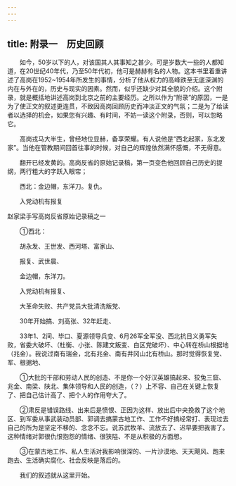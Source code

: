 ```yaml
---
---
---
```

title: 附录一　历史回顾
---




　　如今，50岁以下的人，对该国其人其事知之甚少。可是岁数大一些的人都知道，在20世纪40年代，乃至50年代初，他可是赫赫有名的人物。这本书里着重讲述了高岗在1952~1954年所发生的事情，分析了他从权力的高峰跌至无底深渊的内在与外在的，历史与现实的因素。然而，似乎还缺少对其全貌的介绍。这个附录，就是概括地讲述高岗到北京之前的主要经历。之所以作为“附录”的原因，一是为了使正文的叙述更连贯，不致因高岗回顾历史而冲淡正文的气氛；二是为了给读者以选择的机会，如果您有兴趣、有时间，不妨一读这个附录，否则，可以忽略它。

　　高岗戎马大半生，曾经地位显赫，备享荣耀。有人说他是“西北起家，东北发家”。当他在管教期间回首往事的时候，对自己的辉煌依然满怀感慨，不无得意。

　　翻开已经发黄的。高岗反省的原始记录稿，第一页变色他回顾自己历史的提纲，两行粗大的字跃入眼帘；

　　西北：金边帽，东洋刀。复仇。

　　入党动机有报复



赵家梁手写高岗反省原始记录稿之一

　　①西北：

　　胡永发、王世发、西河塔、富家山、

　　报复、武世晨、

　　金边帽，东洋刀。

　　入党动机有报复、

　　大革命失败、共产党员大批清洗叛党、

　　30年开始搞、刘高张、32年赶走、

　　33年1、2间、毕口、夏源领导兵变、6月26军全军没、西北抗日义勇军失败，省委大破坏、（杜衡、小张、陈建文叛变、白区党破坏）、中心转在桥山根据地（兆金）。我说过南有瑞金，北有兆金、南有井冈山北有桥山。那时觉得恢复党、军、根据地、

　　①大批的干部和劳动人民的创造、不是你一个好汉英雄搞起来、狡兔三窟、兆金、南梁、陕北、集体领导和人民的创造，（？）上不容、自己在关键上恢复了、把自己估计高了、把个人的作用夸大了。

　　②肃反是错误路线、出来后是愤恨、正因为这样、放出后中央挽救了这个地区、到军委从事武装动员部、郭调去搞蒙古地工作、工作不好搞经常打、表现过去自己的所为是坚定不移的、念念不忘。说苏武牧羊、流放去了、迟早要把我害了。这种情绪对郭很仇恨抱怨的情绪、很狭隘、不是从积极的方面想。

　　③在蒙古地工作、私人生活对我影响很深的、一片沙漠地、天天飓风、跑来跑去、生活确实腐化、社会反映是落后的。

　　我们的叙述就从这里开始。